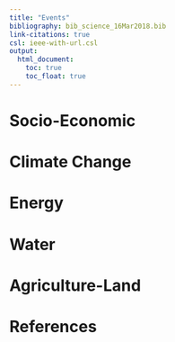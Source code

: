 ```yaml
---
title: "Events"
bibliography: bib_science_16Mar2018.bib
link-citations: true
csl: ieee-with-url.csl
output:
  html_document:
    toc: true  
    toc_float: true 
---
```


# Socio-Economic


# Climate Change


# Energy


# Water


# Agriculture-Land


# References